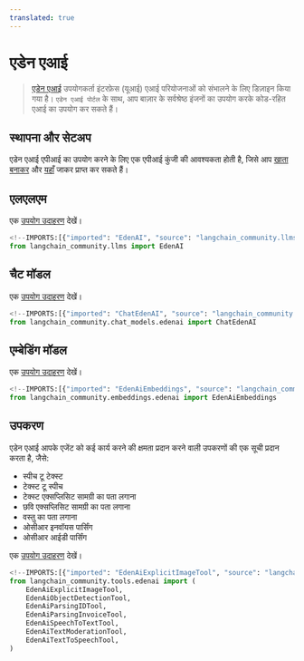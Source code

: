 ```yaml
---
translated: true
---
```


# एडेन एआई

>[एडेन एआई](https://docs.edenai.co/docs/getting-started-with-eden-ai) उपयोगकर्ता इंटरफ़ेस (यूआई)
> एआई परियोजनाओं को संभालने के लिए डिज़ाइन किया गया है। `एडेन एआई पोर्टल` के साथ,
> आप बाज़ार के सर्वश्रेष्ठ इंजनों का उपयोग करके कोड-रहित एआई का उपयोग कर सकते हैं।

## स्थापना और सेटअप

एडेन एआई एपीआई का उपयोग करने के लिए एक एपीआई कुंजी की आवश्यकता होती है, जिसे आप
[खाता बनाकर](https://app.edenai.run/user/register) और
[यहाँ](https://app.edenai.run/admin/account/settings) जाकर प्राप्त कर सकते हैं।

## एलएलएम

एक [उपयोग उदाहरण](/docs/integrations/llms/edenai) देखें।

```python
<!--IMPORTS:[{"imported": "EdenAI", "source": "langchain_community.llms", "docs": "https://api.python.langchain.com/en/latest/llms/langchain_community.llms.edenai.EdenAI.html", "title": "Eden AI"}]-->
from langchain_community.llms import EdenAI

```

## चैट मॉडल

एक [उपयोग उदाहरण](/docs/integrations/chat/edenai) देखें।

```python
<!--IMPORTS:[{"imported": "ChatEdenAI", "source": "langchain_community.chat_models.edenai", "docs": "https://api.python.langchain.com/en/latest/chat_models/langchain_community.chat_models.edenai.ChatEdenAI.html", "title": "Eden AI"}]-->
from langchain_community.chat_models.edenai import ChatEdenAI
```

## एम्बेडिंग मॉडल

एक [उपयोग उदाहरण](/docs/integrations/text_embedding/edenai) देखें।

```python
<!--IMPORTS:[{"imported": "EdenAiEmbeddings", "source": "langchain_community.embeddings.edenai", "docs": "https://api.python.langchain.com/en/latest/embeddings/langchain_community.embeddings.edenai.EdenAiEmbeddings.html", "title": "Eden AI"}]-->
from langchain_community.embeddings.edenai import EdenAiEmbeddings
```

## उपकरण

एडेन एआई आपके एजेंट को कई कार्य करने की क्षमता प्रदान करने वाली उपकरणों की एक सूची प्रदान करता है, जैसे:
* स्पीच टू टेक्स्ट
* टेक्स्ट टू स्पीच
* टेक्स्ट एक्सप्लिसिट सामग्री का पता लगाना
* छवि एक्सप्लिसिट सामग्री का पता लगाना
* वस्तु का पता लगाना
* ओसीआर इनवॉयस पार्सिंग
* ओसीआर आईडी पार्सिंग

एक [उपयोग उदाहरण](/docs/integrations/tools/edenai_tools) देखें।

```python
<!--IMPORTS:[{"imported": "EdenAiExplicitImageTool", "source": "langchain_community.tools.edenai", "docs": "https://api.python.langchain.com/en/latest/tools/langchain_community.tools.edenai.image_explicitcontent.EdenAiExplicitImageTool.html", "title": "Eden AI"}, {"imported": "EdenAiObjectDetectionTool", "source": "langchain_community.tools.edenai", "docs": "https://api.python.langchain.com/en/latest/tools/langchain_community.tools.edenai.image_objectdetection.EdenAiObjectDetectionTool.html", "title": "Eden AI"}, {"imported": "EdenAiParsingIDTool", "source": "langchain_community.tools.edenai", "docs": "https://api.python.langchain.com/en/latest/tools/langchain_community.tools.edenai.ocr_identityparser.EdenAiParsingIDTool.html", "title": "Eden AI"}, {"imported": "EdenAiParsingInvoiceTool", "source": "langchain_community.tools.edenai", "docs": "https://api.python.langchain.com/en/latest/tools/langchain_community.tools.edenai.ocr_invoiceparser.EdenAiParsingInvoiceTool.html", "title": "Eden AI"}, {"imported": "EdenAiSpeechToTextTool", "source": "langchain_community.tools.edenai", "docs": "https://api.python.langchain.com/en/latest/tools/langchain_community.tools.edenai.audio_speech_to_text.EdenAiSpeechToTextTool.html", "title": "Eden AI"}, {"imported": "EdenAiTextModerationTool", "source": "langchain_community.tools.edenai", "docs": "https://api.python.langchain.com/en/latest/tools/langchain_community.tools.edenai.text_moderation.EdenAiTextModerationTool.html", "title": "Eden AI"}, {"imported": "EdenAiTextToSpeechTool", "source": "langchain_community.tools.edenai", "docs": "https://api.python.langchain.com/en/latest/tools/langchain_community.tools.edenai.audio_text_to_speech.EdenAiTextToSpeechTool.html", "title": "Eden AI"}]-->
from langchain_community.tools.edenai import (
    EdenAiExplicitImageTool,
    EdenAiObjectDetectionTool,
    EdenAiParsingIDTool,
    EdenAiParsingInvoiceTool,
    EdenAiSpeechToTextTool,
    EdenAiTextModerationTool,
    EdenAiTextToSpeechTool,
)
```
